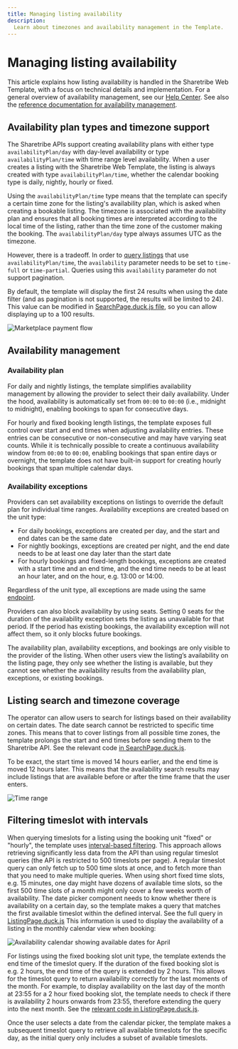 ```yaml
---
title: Managing listing availability
description:
  Learn about timezones and availability management in the Template.
---
```


# Managing listing availability

This article explains how listing availability is handled in the
Sharetribe Web Template, with a focus on technical details and
implementation. For a general overview of availability management, see
our
[Help Center](https://www.sharetribe.com/help/en/articles/8413212-how-availability-management-works).
See also the
[reference documentation for availability management](/references/availability/).

## Availability plan types and timezone support

The Sharetribe APIs support creating availability plans with either type
`availabilityPlan/day` with day-level availability or type
`availabilityPlan/time` with time range level availability. When a user
creates a listing with the Sharetribe Web Template, the listing is
always created with type `availabilityPlan/time`, whether the calendar
booking type is daily, nightly, hourly or fixed.

Using the `availabilityPlan/time` type means that the template can
specify a certain time zone for the listing's availability plan, which
is asked when creating a bookable listing. The timezone is associated
with the availability plan and ensures that all booking times are
interpreted according to the local time of the listing, rather than the
time zone of the customer making the booking. The `availabilityPlan/day`
type always assumes UTC as the timezone.

However, there is a tradeoff. In order to
[query listings](https://www.sharetribe.com/api-reference/marketplace.html#query-listings)
that use `availabilityPlan/time`, the `availability` parameter needs to
be set to `time-full` or `time-partial`. Queries using this
`availability` parameter do not support pagination.

By default, the template will display the first 24 results when using
the date filter (and as pagination is not supported, the results will be
limited to 24). This value can be modified in
[SearchPage.duck.js file](https://github.com/sharetribe/web-template/blob/main/src/containers/SearchPage/SearchPage.duck.js#L21),
so you can allow displaying up to a 100 results.

![Marketplace payment flow](./dates-query.png)

## Availability management

### Availability plan

For daily and nightly listings, the template simplifies availability
management by allowing the provider to select their daily availability.
Under the hood, availability is automatically set from `00:00` to
`00:00` (i.e., midnight to midnight), enabling bookings to span for
consecutive days.

For hourly and fixed booking length listings, the template exposes full
control over start and end times when adjusting availability entries.
These entries can be consecutive or non-consecutive and may have varying
seat counts. While it is technically possible to create a continuous
availability window from `00:00` to `00:00`, enabling bookings that span
entire days or overnight, the template does not have built-in support
for creating hourly bookings that span multiple calendar days.

### Availability exceptions

Providers can set availability exceptions on listings to override the
default plan for individual time ranges. Availability exceptions are
created based on the unit type:

- For daily bookings, exceptions are created per day, and the start and
  end dates can be the same date
- For nightly bookings, exceptions are created per night, and the end
  date needs to be at least one day later than the start date
- For hourly bookings and fixed-length bookings, exceptions are created
  with a start time and an end time, and the end time needs to be at
  least an hour later, and on the hour, e.g. 13:00 or 14:00.

Regardless of the unit type, all exceptions are made using the same
[endpoint](https://www.sharetribe.com/api-reference/marketplace.html#create-availability-exceptions).

Providers can also block availability by using seats. Setting 0 seats
for the duration of the availability exception sets the listing as
unavailable for that period. If the period has existing bookings, the
availability exception will not affect them, so it only blocks future
bookings.

The availability plan, availability exceptions, and bookings are only
visible to the provider of the listing. When other users view the
listing’s availability on the listing page, they only see whether the
listing is available, but they cannot see whether the availability
results from the availability plan, exceptions, or existing bookings.

## Listing search and timezone coverage

The operator can allow users to search for listings based on their
availability on certain dates. The date search cannot be restricted to
specific time zones. This means that to cover listings from all possible
time zones, the template prolongs the start and end times before sending
them to the Sharetribe API. See the relevant code
[in SearchPage.duck.js](https://github.com/sharetribe/web-template/blob/main/src/containers/SearchPage/SearchPage.duck.js#L185-L186).

To be exact, the start time is moved 14 hours earlier, and the end time
is moved 12 hours later. This means that the availability search results
may include listings that are available before or after the time frame
that the user enters.

![Time range](./time-range.png)

## Filtering timeslot with intervals

When querying timeslots for a listing using the booking unit "fixed" or
"hourly", the template uses
[interval-based filtering](/references/availability/#interval-based-filtering).
This approach allows retrieving significantly less data from the API
than using regular timeslot queries (the API is restricted to 500
timeslots per page). A regular timeslot query can only fetch up to 500
time slots at once, and to fetch more than that you need to make
multiple queries. When using short fixed time slots, e.g. 15 minutes,
one day might have dozens of available time slots, so the first 500 time
slots of a month might only cover a few weeks worth of availability. The
date picker component needs to know whether there is availability on a
certain day, so the template makes a query that matches the first
available timeslot within the defined interval. See the full query in
[ListingPage.duck.js](https://github.com/sharetribe/web-template/blob/main/src/containers/ListingPage/ListingPage.duck.js#L495)
This information is used to display the availability of a listing in the
monthly calendar view when booking:

![Availability calendar showing available dates for April](./april-availability.png)

For listings using the fixed booking slot unit type, the template
extends the end time of the timeslot query. If the duration of the fixed
booking slot is e.g. 2 hours, the end time of the query is extended by 2
hours. This allows for the timeslot query to return availability
correctly for the last moments of the month. For example, to display
availability on the last day of the month at 23:55 for a 2 hour fixed
booking slot, the template needs to check if there is availability 2
hours onwards from 23:55, therefore extending the query into the next
month. See the
[relevant code in ListingPage.duck.js](https://github.com/sharetribe/web-template/blob/main/src/containers/ListingPage/ListingPage.duck.js#L488-L493).

Once the user selects a date from the calendar picker, the template
makes a subsequent timeslot query to retrieve all available timeslots
for the specific day, as the initial query only includes a subset of
available timeslots.
